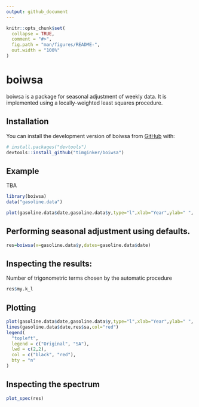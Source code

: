 ```yaml
---
output: github_document
---
```


<!-- README.md is generated from README.Rmd. Please edit that file -->

```r
knitr::opts_chunk$set(
  collapse = TRUE,
  comment = "#>",
  fig.path = "man/figures/README-",
  out.width = "100%"
)
```

# boiwsa

<!-- badges: start -->
<!-- badges: end -->

boiwsa is a package for seasonal adjustment of weekly data. It is implemented using a locally-weighted least squares procedure. 

## Installation

You can install the development version of boiwsa from [GitHub](https://github.com/) with:

``` r
# install.packages("devtools")
devtools::install_github("timginker/boiwsa")
```

## Example

TBA

```r
library(boiwsa)
data("gasoline.data")

plot(gasoline.data$date,gasoline.data$y,type="l",xlab="Year",ylab=" ", main="Weekly US gasoline production")

```

## Performing seasonal adjustment using defaults.

```r

res=boiwsa(x=gasoline.data$y,dates=gasoline.data$date)

```


## Inspecting the results:

Number of trigonometric terms chosen by the automatic procedure

```r
res$my.k_l
```
## Plotting 

```r
plot(gasoline.data$date,gasoline.data$y,type="l",xlab="Year",ylab=" ", main="Weekly US gasoline production")
lines(gasoline.data$date,res$sa,col="red")
legend(
  "topleft",
  legend = c("Original", "SA"),
  lwd = c(2,2),
  col = c("black", "red"),
  bty = "n"
)
```

## Inspecting the spectrum

```r
plot_spec(res)
```









